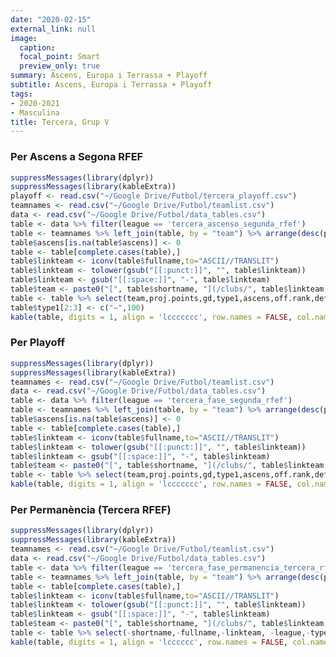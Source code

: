```yaml
---
date: "2020-02-15"
external_link: null
image:
  caption: 
  focal_point: Smart
  preview_only: true
summary: Ascens, Europa i Terrassa + Playoff
subtitle: Ascens, Europa i Terrassa + Playoff
tags:
- 2020-2021
- Masculina
title: Tercera, Grup V
---
```


### Per Ascens a Segona RFEF

```r
suppressMessages(library(dplyr))
suppressMessages(library(kableExtra))
playoff <- read.csv("~/Google Drive/Futbol/tercera_playoff.csv")
teamnames <- read.csv("~/Google Drive/Futbol/teamlist.csv")
data <- read.csv("~/Google Drive/Futbol/data_tables.csv")
table <- data %>% filter(league == 'tercera_ascenso_segunda_rfef')
table <- teamnames %>% left_join(table, by = "team") %>% arrange(desc(proj.points)) %>% left_join(playoff, by = "team")
table$ascens[is.na(table$ascens)] <- 0
table <- table[complete.cases(table),]
table$linkteam <- iconv(table$fullname,to="ASCII//TRANSLIT")
table$linkteam <- tolower(gsub("[[:punct:]]", "", table$linkteam))
table$linkteam <- gsub("[[:space:]]", "-", table$linkteam)
table$team <- paste0("[", table$shortname, "](/clubs/", table$linkteam,"-",table$league,")")
table <- table %>% select(team,proj.points,gd,type1,ascens,off.rank,def.rank,qualitat)
table$type1[2:3] <- c("—",100)
kable(table, digits = 1, align = 'lccccccc', row.names = FALSE, col.names = c('Club', 'Punts', 'GD', 'Dir.', 'Play.', 'Favor', 'Contra', 'Qualitat')) %>% add_header_above(c('Projecció de la Classificació' = 1, 'Final' = 2, 'Ascens Prob. (%)' = 2, 'xGols' = 3)) %>% column_spec(1, bold = T) %>% column_spec(3, border_right = T) %>% column_spec(5, border_right = T)
```

### Per Playoff

```r
suppressMessages(library(dplyr))
suppressMessages(library(kableExtra))
teamnames <- read.csv("~/Google Drive/Futbol/teamlist.csv")
data <- read.csv("~/Google Drive/Futbol/data_tables.csv")
table <- data %>% filter(league == 'tercera_fase_segunda_rfef')
table <- teamnames %>% left_join(table, by = "team") %>% arrange(desc(proj.points)) %>% left_join(playoff, by = "team")
table$ascens[is.na(table$ascens)] <- 0
table <- table[complete.cases(table),]
table$linkteam <- iconv(table$fullname,to="ASCII//TRANSLIT")
table$linkteam <- tolower(gsub("[[:punct:]]", "", table$linkteam))
table$linkteam <- gsub("[[:space:]]", "-", table$linkteam)
table$team <- paste0("[", table$shortname, "](/clubs/", table$linkteam,"-",table$league,")")
table <- table %>% select(team,proj.points,gd,type1,ascens,off.rank,def.rank,qualitat)
kable(table, digits = 1, align = 'lccccccc', row.names = FALSE, col.names = c('Club', 'Punts', 'GD', 'Playoff','Ascens', 'Favor', 'Contra', 'Qualitat')) %>% add_header_above(c('Projecció de la Classificació' = 1, 'Final' = 2, 'Prob. (%)' = 2, 'xGols' = 3)) %>% column_spec(1, bold = T) %>% column_spec(3, border_right = T) %>% column_spec(5, border_right = T)
```

### Per Permanència (Tercera RFEF)

```r
suppressMessages(library(dplyr))
suppressMessages(library(kableExtra))
teamnames <- read.csv("~/Google Drive/Futbol/teamlist.csv")
data <- read.csv("~/Google Drive/Futbol/data_tables.csv")
table <- data %>% filter(league == 'tercera_fase_permanencia_tercera_rfef')
table <- teamnames %>% left_join(table, by = "team") %>% arrange(desc(proj.points))
table <- table[complete.cases(table),]
table$linkteam <- iconv(table$fullname,to="ASCII//TRANSLIT")
table$linkteam <- tolower(gsub("[[:punct:]]", "", table$linkteam))
table$linkteam <- gsub("[[:space:]]", "-", table$linkteam)
table$team <- paste0("[", table$shortname, "](/clubs/", table$linkteam,"-",table$league,")")
table <- table %>% select(-shortname,-fullname,-linkteam, -league,-typex,-type2,-type3)
kable(table, digits = 1, align = 'lcccccc', row.names = FALSE, col.names = c('Club', 'Punts', 'GD', 'Perm.', 'Favor', 'Contra', 'Qualitat')) %>% add_header_above(c('Projecció de la Classificació' = 1, 'Final' = 2, 'Prob. (%)' = 1, 'xGols' = 3)) %>% column_spec(1, bold = T) %>% column_spec(3, border_right = T) %>% column_spec(4, border_right = T)
```

